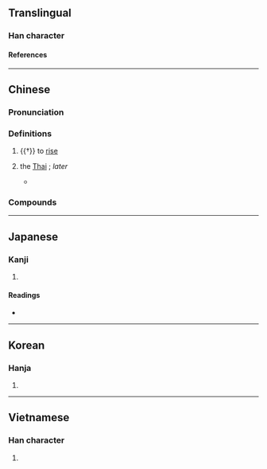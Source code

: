 {{character info}}
==Translingual==

===Han character===
{{Han char|rn=72|rad=日|as=12|sn=16|four=36301|canj=YAOG|ids=⿺辶⿱日隹}}

====References====
{{Han ref|kx=0499.390|dkj=14150|dj=0869.100|hdz=63882.060|uh=66B9}}

----

==Chinese==
{{zh-forms}}

===Pronunciation===
{{zh-pron
|m=xiān
|c=cim3,cim1
|h=pfs=siàm
|mn=siam
|mn-t=siam5
|mc=y
|oc=y
|cat=v
}}

===Definitions===
{{zh-hanzi}}

# {{†}} {{lb|zh|of the sun}} to [[rise]]
# {{lb|zh|historical}} the [[Thai]] {{w|Ayutthaya Kingdom|kingdom of Ayutthaya}}; ''later'' {{zh-short|nocap=y|暹羅|[[Siam]]}}
#* {{zh-x|國中 語言，自 成 音聲，雖 近 而 ^占城、^暹 人，皆 不通 話説。|The country's language consists of sounds that are its own, and despite being nearby, neither the Chams nor the '''Siam'''ese can make themselves understood.|CL|ref='''c. 1300''', {{w2|zh|周達觀|周達觀 / 周达观}} ({{w|Zhou Daguan}}), {{lang|zh|《{{w2|zh|s:真臘風土記|真臘風土記 / 真腊风土记}}》}} (''{{w|The Customs of Cambodia}}''), translation by Peter Harris}}

===Compounds===
{{zh-der|暹國|暹耽|暹羅|暹羅貓|暹羅灣|暹京}}

----

==Japanese==

===Kanji===
{{ja-kanji|grade=|rs=日12}}

# {{rfdef|ja|sort=日12}}

====Readings====
* {{ja-readings|on=[[せん]] (sen)|kun=[[すすむ]] (susumu)|nanori=すすむ, のぼる}}

----

==Korean==

===Hanja===
{{ko-hanja|hangeul=섬|eumhun=|rv=seom|mr=sŏm|y=sem}}

# {{rfdef|ko|sort=日12}}

----

==Vietnamese==

===Han character===
{{vi-readings|reading=Xiêm}}

# {{rfdef|vi}}